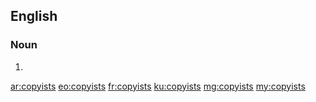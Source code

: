 ==English==

===Noun===
{{head|en|plural}}

# {{plural of|copyist|lang=en}}

[[ar:copyists]]
[[eo:copyists]]
[[fr:copyists]]
[[ku:copyists]]
[[mg:copyists]]
[[my:copyists]]